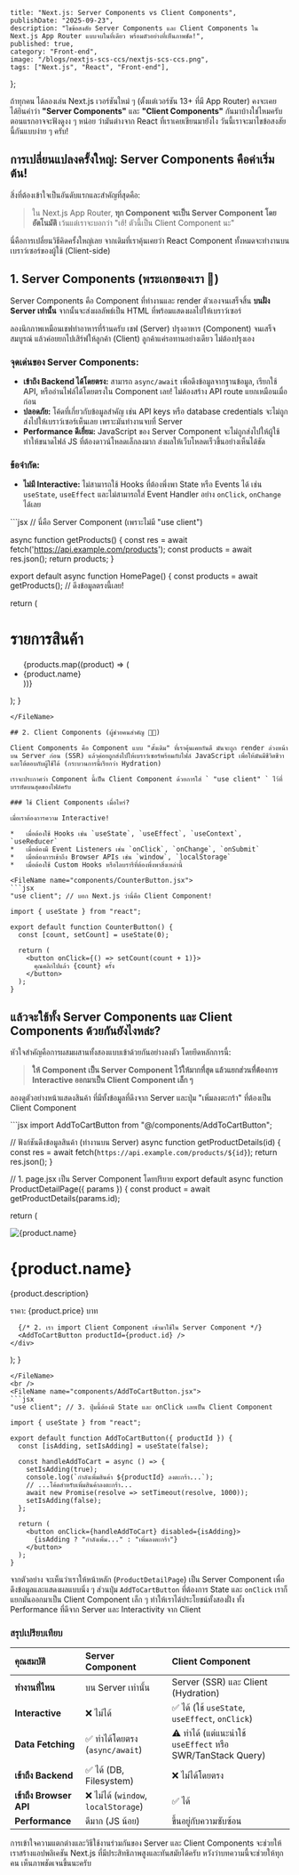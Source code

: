     title: "Next.js: Server Components vs Client Components",
    publishDate: "2025-09-23",
    description: "ไขข้อสงสัย Server Components และ Client Components ใน Next.js App Router แบบจบในที่เดียว พร้อมตัวอย่างที่เห็นภาพชัด!",
    published: true,
    category: "Front-end",
    image: "/blogs/nextjs-scs-ccs/nextjs-scs-ccs.png",
    tags: ["Next.js", "React", "Front-end"],
};

ถ้าทุกคน ได้ลองเล่น Next.js เวอร์ชันใหม่ ๆ (ตั้งแต่เวอร์ชัน 13+ ที่มี App Router) คงจะเคยได้ยินคำว่า **"Server Components"** และ **"Client Components"** กันมาบ้างใช่ไหมครับ ตอนแรกอาจจะฟังดูงง ๆ หน่อย ว่ามันต่างจาก React ที่เราเคยเขียนมายังไง วันนี้เราจะมาไขข้อสงสัยนี้กันแบบง่าย ๆ ครับ!

## การเปลี่ยนแปลงครั้งใหญ่: Server Components คือค่าเริ่มต้น!

สิ่งที่ต้องเข้าใจเป็นอันดับแรกและสำคัญที่สุดคือ:

> ใน Next.js App Router, **ทุก Component จะเป็น Server Component โดยอัตโนมัติ** เว้นแต่เราจะบอกว่า "เฮ้! ตัวนี้เป็น Client Component นะ"

นี่คือการเปลี่ยนวิธีคิดครั้งใหญ่เลย จากเดิมที่เราคุ้นเคยว่า React Component ทั้งหมดจะทำงานบนเบราว์เซอร์ของผู้ใช้ (Client-side)

## 1. Server Components (พระเอกของเรา 🦸)

Server Components คือ Component ที่ทำงานและ render ตัวเองจนเสร็จสิ้น **บนฝั่ง Server เท่านั้น** จากนั้นจะส่งผลลัพธ์เป็น HTML ที่พร้อมแสดงผลไปให้เบราว์เซอร์

ลองนึกภาพเหมือนเชฟทำอาหารที่ร้านครับ เชฟ (Server) ปรุงอาหาร (Component) จนเสร็จสมบูรณ์ แล้วค่อยยกไปเสิร์ฟให้ลูกค้า (Client) ลูกค้าแค่รอทานอย่างเดียว ไม่ต้องปรุงเอง

### จุดเด่นของ Server Components:

*   **เข้าถึง Backend ได้โดยตรง:** สามารถ `async/await` เพื่อดึงข้อมูลจากฐานข้อมูล, เรียกใช้ API, หรืออ่านไฟล์ได้โดยตรงใน Component เลย! ไม่ต้องสร้าง API route แยกเหมือนเมื่อก่อน
*   **ปลอดภัย:** โค้ดที่เกี่ยวกับข้อมูลสำคัญ เช่น API keys หรือ database credentials จะไม่ถูกส่งไปให้เบราว์เซอร์เห็นเลย เพราะมันทำงานจบที่ Server
*   **Performance ดีเยี่ยม:** JavaScript ของ Server Component จะไม่ถูกส่งไปให้ผู้ใช้ ทำให้ขนาดไฟล์ JS ที่ต้องดาวน์โหลดเล็กลงมาก ส่งผลให้เว็บโหลดเร็วขึ้นอย่างเห็นได้ชัด

### ข้อจำกัด:

*   **ไม่มี Interactive:** ไม่สามารถใช้ Hooks ที่ต้องพึ่งพา State หรือ Events ได้ เช่น `useState`, `useEffect` และไม่สามารถใส่ Event Handler อย่าง `onClick`, `onChange` ได้เลย

<FileName name="app/page.jsx">
```jsx
// นี่คือ Server Component (เพราะไม่มี "use client")

async function getProducts() {
  const res = await fetch('https://api.example.com/products');
  const products = await res.json();
  return products;
}

export default async function HomePage() {
  const products = await getProducts(); // ดึงข้อมูลตรงนี้เลย!

  return (
    <div>
      <h1>รายการสินค้า</h1>
      <ul>
        {products.map((product) => (
          <li key={product.id}>{product.name}</li>
        ))}
      </ul>
    </div>
  );
}
```
</FileName>

## 2. Client Components (ผู้ช่วยคนสำคัญ 🧑‍🔧)

Client Components คือ Component แบบ "ดั้งเดิม" ที่เราคุ้นเคยกันดี มันจะถูก render ล่วงหน้าบน Server ก่อน (SSR) แล้วค่อยถูกส่งไปให้เบราว์เซอร์พร้อมกับไฟล์ JavaScript เพื่อให้มันมีชีวิตชีวาและโต้ตอบกับผู้ใช้ได้ (กระบวนการนี้เรียกว่า Hydration)

เราจะประกาศว่า Component นี้เป็น Client Component ด้วยการใส่ ` "use client" ` ไว้ที่บรรทัดบนสุดของไฟล์ครับ

### ใช้ Client Components เมื่อไหร่?

เมื่อเราต้องการความ Interactive!

*   เมื่อต้องใช้ Hooks เช่น `useState`, `useEffect`, `useContext`, `useReducer`
*   เมื่อต้องมี Event Listeners เช่น `onClick`, `onChange`, `onSubmit`
*   เมื่อต้องการเข้าถึง Browser APIs เช่น `window`, `localStorage`
*   เมื่อต้องใช้ Custom Hooks หรือไลบรารีที่ต้องพึ่งพาสิ่งเหล่านี้

<FileName name="components/CounterButton.jsx">
```jsx
"use client"; // บอก Next.js ว่านี่คือ Client Component!

import { useState } from "react";

export default function CounterButton() {
  const [count, setCount] = useState(0);

  return (
    <button onClick={() => setCount(count + 1)}>
      คุณคลิกไปแล้ว {count} ครั้ง
    </button>
  );
}
```
</FileName>

## แล้วจะใช้ทั้ง Server Components และ Client Components ด้วยกันยังไงหล่ะ?

หัวใจสำคัญคือการผสมผสานทั้งสองแบบเข้าด้วยกันอย่างลงตัว โดยยึดหลักการนี้:

> **ให้ Component เป็น Server Component ไว้ให้มากที่สุด แล้วแยกส่วนที่ต้องการ Interactive ออกมาเป็น Client Component เล็ก ๆ**

ลองดูตัวอย่างหน้าแสดงสินค้า ที่มีทั้งข้อมูลที่ดึงจาก Server และปุ่ม "เพิ่มลงตะกร้า" ที่ต้องเป็น Client Component

<FileName name="app/products/[id]/page.jsx">
```jsx
import AddToCartButton from "@/components/AddToCartButton";

// ฟังก์ชันดึงข้อมูลสินค้า (ทำงานบน Server)
async function getProductDetails(id) {
  const res = await fetch(`https://api.example.com/products/${id}`);
  return res.json();
}

// 1. page.jsx เป็น Server Component โดยปริยาย
export default async function ProductDetailPage({ params }) {
  const product = await getProductDetails(params.id);

  return (
    <div>
      <img src={product.image} alt={product.name} />
      <h1>{product.name}</h1>
      <p>{product.description}</p>
      <p>ราคา: {product.price} บาท</p>
      
      {/* 2. เรา import Client Component เข้ามาใช้ใน Server Component */}
      <AddToCartButton productId={product.id} />
    </div>
  );
}
```
</FileName>
<br />
<FileName name="components/AddToCartButton.jsx">
```jsx
"use client"; // 3. ปุ่มนี้ต้องมี State และ onClick เลยเป็น Client Component

import { useState } from "react";

export default function AddToCartButton({ productId }) {
  const [isAdding, setIsAdding] = useState(false);

  const handleAddToCart = async () => {
    setIsAdding(true);
    console.log(`กำลังเพิ่มสินค้า ${productId} ลงตะกร้า...`);
    // ...โค้ดสำหรับเพิ่มสินค้าลงตะกร้า...
    await new Promise(resolve => setTimeout(resolve, 1000));
    setIsAdding(false);
  };

  return (
    <button onClick={handleAddToCart} disabled={isAdding}>
      {isAdding ? "กำลังเพิ่ม..." : "เพิ่มลงตะกร้า"}
    </button>
  );
}
```
</FileName>

จากตัวอย่าง จะเห็นว่าเราให้หน้าหลัก (`ProductDetailPage`) เป็น Server Component เพื่อดึงข้อมูลและแสดงผลแบบนิ่ง ๆ ส่วนปุ่ม `AddToCartButton` ที่ต้องการ State และ `onClick` เราก็แยกมันออกมาเป็น Client Component เล็ก ๆ ทำให้เราได้ประโยชน์ทั้งสองฝั่ง ทั้ง Performance ที่ดีจาก Server และ Interactivity จาก Client

### สรุปเปรียบเทียบ

| คุณสมบัติ | Server Component | Client Component |
| :--- | :--- | :--- |
| **ทำงานที่ไหน** | บน Server เท่านั้น | Server (SSR) และ Client (Hydration) |
| **Interactive** | ❌ ไม่ได้ | ✅ ได้ (ใช้ `useState`, `useEffect`, `onClick`) |
| **Data Fetching** | ✅ ทำได้โดยตรง (`async/await`) | ⚠️ ทำได้ (แต่แนะนำใช้ `useEffect` หรือ SWR/TanStack Query) |
| **เข้าถึง Backend** | ✅ ได้ (DB, Filesystem) | ❌ ไม่ได้โดยตรง |
| **เข้าถึง Browser API**| ❌ ไม่ได้ (`window`, `localStorage`) | ✅ ได้ |
| **Performance** | ดีมาก (JS น้อย) | ขึ้นอยู่กับความซับซ้อน |

การเข้าใจความแตกต่างและวิธีใช้งานร่วมกันของ Server และ Client Components จะช่วยให้เราสร้างแอปพลิเคชัน Next.js ที่มีประสิทธิภาพสูงและทันสมัยได้ครับ หวังว่าบทความนี้จะช่วยให้ทุกคน เห็นภาพชัดเจนขึ้นนะครับ